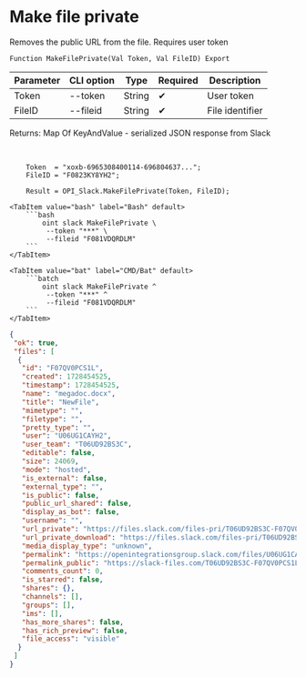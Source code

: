 ﻿---
sidebar_position: 6
---


# Make file private
 Removes the public URL from the file. Requires user token



`Function MakeFilePrivate(Val Token, Val FileID) Export`

  | Parameter | CLI option | Type | Required | Description |
  |-|-|-|-|-|
  | Token | --token | String | &#x2714; | User token |
  | FileID | --fileid | String | &#x2714; | File identifier |

  
  Returns:  Map Of KeyAndValue - serialized JSON response from Slack

<br/>




```bsl title="1C:Enterprise/OneScript code example"
    Token  = "xoxb-6965308400114-696804637...";
    FileID = "F0823KY8YH2";

    Result = OPI_Slack.MakeFilePrivate(Token, FileID);
```
 

 <Tabs>
  
    <TabItem value="bash" label="Bash" default>
        ```bash
            oint slack MakeFilePrivate \
             --token "***" \
             --fileid "F081VDQRDLM"
        ```
    </TabItem>
  
    <TabItem value="bat" label="CMD/Bat" default>
        ```batch
            oint slack MakeFilePrivate ^
             --token "***" ^
             --fileid "F081VDQRDLM"
        ```
    </TabItem>
</Tabs>


```json title="Result"
{
 "ok": true,
 "files": [
  {
   "id": "F07QV0PCS1L",
   "created": 1728454525,
   "timestamp": 1728454525,
   "name": "megadoc.docx",
   "title": "NewFile",
   "mimetype": "",
   "filetype": "",
   "pretty_type": "",
   "user": "U06UG1CAYH2",
   "user_team": "T06UD92BS3C",
   "editable": false,
   "size": 24069,
   "mode": "hosted",
   "is_external": false,
   "external_type": "",
   "is_public": false,
   "public_url_shared": false,
   "display_as_bot": false,
   "username": "",
   "url_private": "https://files.slack.com/files-pri/T06UD92BS3C-F07QV0PCS1L/megadoc.docx",
   "url_private_download": "https://files.slack.com/files-pri/T06UD92BS3C-F07QV0PCS1L/download/megadoc.docx",
   "media_display_type": "unknown",
   "permalink": "https://openintegrationsgroup.slack.com/files/U06UG1CAYH2/F07QV0PCS1L/megadoc.docx",
   "permalink_public": "https://slack-files.com/T06UD92BS3C-F07QV0PCS1L-dec85076a5",
   "comments_count": 0,
   "is_starred": false,
   "shares": {},
   "channels": [],
   "groups": [],
   "ims": [],
   "has_more_shares": false,
   "has_rich_preview": false,
   "file_access": "visible"
  }
 ]
}
```
